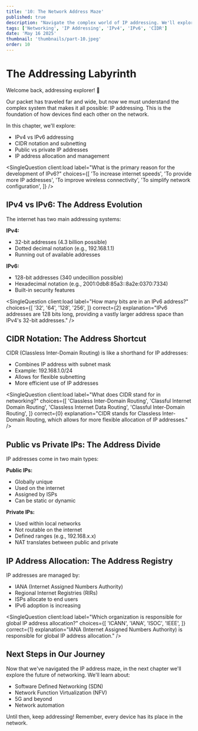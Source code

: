 ```yaml
---
title: '10: The Network Address Maze'
published: true
description: "Navigate the complex world of IP addressing. We'll explore IPv4 vs IPv6, CIDR notation, and address allocation in this chapter of our networking adventure."
tags: ['Networking', 'IP Addressing', 'IPv4', 'IPv6', 'CIDR']
date: 'May 16 2025'
thumbnail: 'thumbnails/part-10.jpeg'
order: 10
---
```



<Begin />

# The Addressing Labyrinth

Welcome back, addressing explorer! 🧭

Our packet has traveled far and wide, but now we must understand the complex system that makes it all possible: IP addressing. This is the foundation of how devices find each other on the network.

In this chapter, we'll explore:
- IPv4 vs IPv6 addressing
- CIDR notation and subnetting
- Public vs private IP addresses
- IP address allocation and management

<SingleQuestion
  client:load
  label="What is the primary reason for the development of IPv6?"
  choices={[
    'To increase internet speeds',
    'To provide more IP addresses',
    'To improve wireless connectivity',
    'To simplify network configuration',
  ]}
/>
<Spliter />

## IPv4 vs IPv6: The Address Evolution

The internet has two main addressing systems:

**IPv4:**
- 32-bit addresses (4.3 billion possible)
- Dotted decimal notation (e.g., 192.168.1.1)
- Running out of available addresses

**IPv6:**
- 128-bit addresses (340 undecillion possible)
- Hexadecimal notation (e.g., 2001:0db8:85a3::8a2e:0370:7334)
- Built-in security features

<SingleQuestion
  client:load
  label="How many bits are in an IPv6 address?"
  choices={[
    '32',
    '64',
    '128',
    '256',
  ]}
  correct={2}
  explanation="IPv6 addresses are 128 bits long, providing a vastly larger address space than IPv4's 32-bit addresses."
/>

<Spliter />

## CIDR Notation: The Address Shortcut

CIDR (Classless Inter-Domain Routing) is like a shorthand for IP addresses:

- Combines IP address with subnet mask
- Example: 192.168.1.0/24
- Allows for flexible subnetting
- More efficient use of IP addresses

<SingleQuestion
  client:load
  label="What does CIDR stand for in networking?"
  choices={[
    'Classless Inter-Domain Routing',
    'Classful Internet Domain Routing',
    'Classless Internet Data Routing',
    'Classful Inter-Domain Routing',
  ]}
  correct={0}
  explanation="CIDR stands for Classless Inter-Domain Routing, which allows for more flexible allocation of IP addresses."
/>

<Spliter />

## Public vs Private IPs: The Address Divide

IP addresses come in two main types:

**Public IPs:**
- Globally unique
- Used on the internet
- Assigned by ISPs
- Can be static or dynamic

**Private IPs:**
- Used within local networks
- Not routable on the internet
- Defined ranges (e.g., 192.168.x.x)
- NAT translates between public and private

<Spliter />

## IP Address Allocation: The Address Registry

IP addresses are managed by:
- IANA (Internet Assigned Numbers Authority)
- Regional Internet Registries (RIRs)
- ISPs allocate to end users
- IPv6 adoption is increasing

<SingleQuestion
  client:load
  label="Which organization is responsible for global IP address allocation?"
  choices={[
    'ICANN',
    'IANA',
    'ISOC',
    'IEEE',
  ]}
  correct={1}
  explanation="IANA (Internet Assigned Numbers Authority) is responsible for global IP address allocation."
/>

<Spliter />

## Next Steps in Our Journey

Now that we've navigated the IP address maze, in the next chapter we'll explore the future of networking. We'll learn about:
- Software Defined Networking (SDN)
- Network Function Virtualization (NFV)
- 5G and beyond
- Network automation

Until then, keep addressing! Remember, every device has its place in the network.
